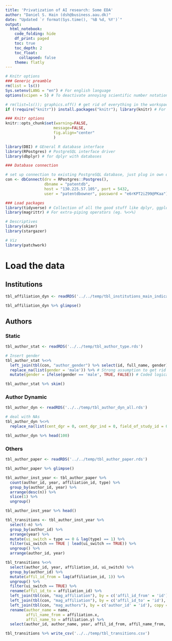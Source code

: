 ```yaml
---
title: 'Privatization of AI research: Some EDA'
author: "Daniel S. Hain (dsh@business.aau.dk)"
date: "Updated `r format(Sys.time(), '%B %d, %Y')`"
output:
  html_notebook:
    code_folding: hide
    df_print: paged
    toc: true
    toc_depth: 2
    toc_float:
      collapsed: false
    theme: flatly
---
```


```r
# Knitr options
### Generic preamble
rm(list = ls())
Sys.setenv(LANG = "en") # For english language
options(scipen = 5) # To deactivate annoying scientific number notation

# rm(list=ls()); graphics.off() # get rid of everything in the workspace
if (!require("knitr")) install.packages("knitr"); library(knitr) # For display of the markdown

### Knitr options
knitr::opts_chunk$set(warning=FALSE,
                     message=FALSE,
                     fig.align="center"
                     )

library(DBI) # GEneral R database interface
library(RPostgres) # PostgreSQL interface driver
library(dbplyr) # for dplyr with databases

### Database connection

# set up connection to existing PostgreSQL database, just plug in own details
con <- dbConnect(drv = RPostgres::Postgres(), 
                 dbname = "patentdb",
                 host = "130.225.57.105", port = 5432,
                 user = "patentdbowner", password = "e6rKPT2iZ99@PKaa")
```


```r
### Load packages
library(tidyverse) # Collection of all the good stuff like dplyr, ggplot2 ect.
library(magrittr) # For extra-piping operators (eg. %<>%)

# Descriptives
library(skimr)
library(stargazer)

# Viz
library(patchwork)
```

# Load the data

## Institutions

```r
tbl_affiliation_dyn <- readRDS('../../temp/tbl_institutions_main_indicators.rds')
```

```r
tbl_affiliation_dyn %>% glimpse()
```

## Authors

### Static

```r
tbl_author_stat <- readRDS('../../temp/tbl_author_type.rds')
```

```r
# Insert gender
tbl_author_stat %<>% 
  left_join(tbl(con, "author_gender") %>% select(id, full_name, gender), by = c('author_id' = 'id'), copy = TRUE) %>%
  replace_na(list(gender = 'male')) %>% # Strong assumption to get rid of NAs
  mutate(gender = ifelse(gender == 'male', TRUE, FALSE)) # Coded logical, where male = 1
```

```r
tbl_author_stat %>% skim()
```

### Author Dynamic

```r
tbl_author_dyn <- readRDS('../../temp/tbl_author_dyn_all.rds')
```

```r
# deal with NAs
tbl_author_dyn %<>%
  replace_na(list(cent_dgr = 0, cent_dgr_ind = 0, field_of_study_id = 0, field_of_study_name = 'none', field_n = 0, dl_n = 0, dl_researcher = FALSE))
```

```r
tbl_author_dyn %>% head(100)
```

### Others

```r
tbl_author_paper <- readRDS('../../temp/tbl_author_paper.rds')
```

```r
tbl_author_paper %>% glimpse()
```

```r
tbl_author_inst_year <- tbl_author_paper %>%
  count(author_id, year, affiliation_id, type) %>%
  group_by(author_id, year) %>%
  arrange(desc(n)) %>%
  slice(1) %>%
  ungroup()
```

```r
tbl_author_inst_year %>% head()
```


```r
tbl_transitions <- tbl_author_inst_year %>%
  select(-n) %>%
  group_by(author_id) %>% 
  arrange(year) %>%
  mutate(ui_switch = type == 0 & lag(type) == 1) %>%
  filter(ui_switch == TRUE | lead(ui_switch == TRUE)) %>%
  ungroup() %>%
  arrange(author_id, year)
```

```r
tbl_transitions %<>%
  select(author_id, year, affiliation_id, ui_switch) %>%
  group_by(author_id) %>%
  mutate(affil_id_from = lag(affiliation_id, 1)) %>%
  ungroup() %>%
  filter(ui_switch == TRUE) %>%
  rename(affil_id_to = affiliation_id) %>%
  left_join(tbl(con, "mag_affiliation"), by = c('affil_id_from' = 'id'), copy = TRUE ) %>%
  left_join(tbl(con, "mag_affiliation"), by = c('affil_id_to' = 'id'), copy = TRUE ) %>%
  left_join(tbl(con, "mag_authors"), by = c('author_id' = 'id'), copy = TRUE ) %>%  
  rename(author_name = name,
         affil_name_from = affiliation.x,
         affil_name_to = affiliation.y) %>%
  select(author_id, author_name, year, affil_id_from, affil_name_from, affil_id_to, affil_name_to)
```

```r
tbl_transitions %>% write_csv('../../temp/tbl_transitions.csv')
```









